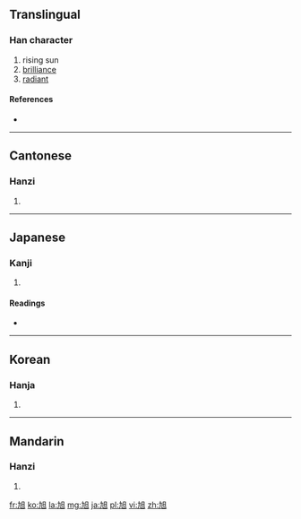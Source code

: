 {{also|旯}}
==Translingual==

===Han character===
{{Han char|rn=72|rad=日|as=02|sn=6|four=4601<sub>0</sub>|canj=大弓日 (KNA)|ids=⿺[[九]][[日]]}}

# rising sun
# [[brilliance]]
# [[radiant]]

====References====
* {{Han ref|kx=0489.190|dkj=13747|dj=0851.010|hdz=21485.040|uh=65ED|ud=26093|bh=A6B0|bd=42672}}

----

==Cantonese==

===Hanzi===
{{yue-hanzi|jyut=|y=yuk1}}

# {{defn|lang=yue|sort=日02}}

----

==Japanese==

===Kanji===
{{ja-kanji|grade=|rs=日02}}

# {{defn|lang=ja|sort=日02}}

====Readings====
* {{ja-readings|on=[[きょく]] (kyoku)|kun=[[あさひ]] (asahi)}}

----

==Korean==

===Hanja===
{{ko-hanja|hangeul=욱|eumhun=|rv=uk|mr=uk|y=wuk}}

# {{defn|lang=ko|sort=日02}}

----

==Mandarin==

===Hanzi===
{{cmn-hanzi|pin=[[xù]] ([[xu4]])|wg=hsü<sup>4</sup>}}

# {{defn|lang=cmn|sort=日02}}

[[fr:旭]]
[[ko:旭]]
[[la:旭]]
[[mg:旭]]
[[ja:旭]]
[[pl:旭]]
[[vi:旭]]
[[zh:旭]]